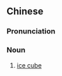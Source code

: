 {{also|冰块}}
==Chinese==
{{zh-forms|s=冰块}}

===Pronunciation===
{{zh-pron
|m=bīngkuài
|c=bing1 faai3
|mn=peng-tè
|cat=n
}}

===Noun===
{{zh-noun}}

# [[ice cube]]
